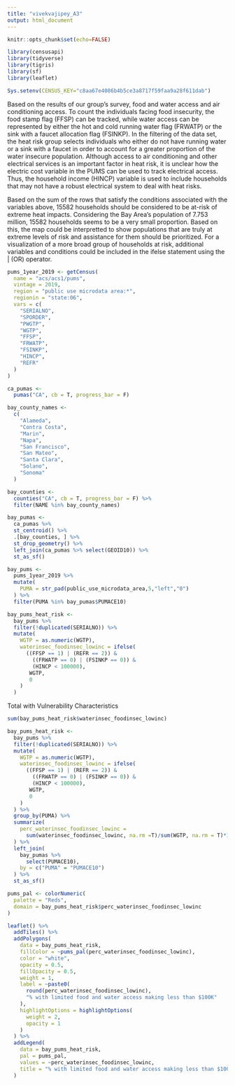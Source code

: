```yaml
---
title: "vivekvajipey_A3"
output: html_document
---
```


```r
knitr::opts_chunk$set(echo=FALSE)

library(censusapi)
library(tidyverse)
library(tigris)
library(sf)
library(leaflet)

Sys.setenv(CENSUS_KEY="c8aa67e4086b4b5ce3a8717f59faa9a28f611dab")
```

Based on the results of our group's survey, food and water access and air conditioning access. To count the individuals facing food insecurity, the food stamp flag (FFSP) can be tracked, while water access can be represented by either the hot and cold running water flag (FRWATP) or the sink with a faucet allocation flag (FSINKP). In the filtering of the data set, the heat risk group selects individuals who either do not have running water or a sink with a faucet in order to account for a greater proportion of the water insecure population. Although access to air conditioning and other electrical services is an important factor in heat risk, it is unclear how the electric cost variable in the PUMS can be used to track electrical access. Thus, the household income (HINCP) variable is used to include households that may not have a robust electrical system to deal with heat risks.

Based on the sum of the rows that satisfy the conditions associated with the variables above, 15582 households should be considered to be at-risk of extreme heat impacts. Considering the Bay Area's population of 7.753 million, 15582 households seems to be a very small proportion. Based on this, the map could be interpretted to show populations that are truly at extreme levels of risk and assistance for them should be prioritized. For a visualization of a more broad group of households at risk, additional variables and conditions could be included in the ifelse statement using the | (OR) operator.

```r
pums_1year_2019 <- getCensus(
  name = "acs/acs1/pums",
  vintage = 2019,
  region = "public use microdata area:*", 
  regionin = "state:06",
  vars = c(
    "SERIALNO",
    "SPORDER",
    "PWGTP",
    "WGTP",
    "FFSP",
    "FRWATP",
    "FSINKP",
    "HINCP",
    "REFR"
  )
)
```

```r
ca_pumas <-
  pumas("CA", cb = T, progress_bar = F)

bay_county_names <-
  c(
    "Alameda",
    "Contra Costa",
    "Marin",
    "Napa",
    "San Francisco",
    "San Mateo",
    "Santa Clara",
    "Solano",
    "Sonoma"
  )

bay_counties <-
  counties("CA", cb = T, progress_bar = F) %>%
  filter(NAME %in% bay_county_names)

bay_pumas <-
  ca_pumas %>% 
  st_centroid() %>% 
  .[bay_counties, ] %>% 
  st_drop_geometry() %>% 
  left_join(ca_pumas %>% select(GEOID10)) %>% 
  st_as_sf()

bay_pums <-
  pums_1year_2019 %>% 
  mutate(
    PUMA = str_pad(public_use_microdata_area,5,"left","0")
  ) %>% 
  filter(PUMA %in% bay_pumas$PUMACE10)
```

```r
bay_pums_heat_risk <-
  bay_pums %>% 
  filter(!duplicated(SERIALNO)) %>% 
  mutate(
    WGTP = as.numeric(WGTP),
    waterinsec_foodinsec_lowinc = ifelse(
      ((FFSP == 1) | (REFR == 2)) &
        ((FRWATP == 0) | (FSINKP == 0)) &
        (HINCP < 100000),
       WGTP,
       0
    )
  )
```

Total with Vulnerability Characteristics
```r
sum(bay_pums_heat_risk$waterinsec_foodinsec_lowinc)
```

```r
bay_pums_heat_risk <-
  bay_pums %>% 
  filter(!duplicated(SERIALNO)) %>% 
  mutate(
    WGTP = as.numeric(WGTP),
    waterinsec_foodinsec_lowinc = ifelse(
      ((FFSP == 1) | (REFR == 2)) &
        ((FRWATP == 0) | (FSINKP == 0)) &
        (HINCP < 100000),
       WGTP,
       0
    )
  ) %>%
  group_by(PUMA) %>% 
  summarize(
    perc_waterinsec_foodinsec_lowinc =
      sum(waterinsec_foodinsec_lowinc, na.rm =T)/sum(WGTP, na.rm = T)*100
  ) %>% 
  left_join(
    bay_pumas %>% 
      select(PUMACE10),
    by = c("PUMA" = "PUMACE10")
  ) %>% 
  st_as_sf()
```

```r
pums_pal <- colorNumeric(
  palette = "Reds",
  domain = bay_pums_heat_risk$perc_waterinsec_foodinsec_lowinc
)

leaflet() %>%
  addTiles() %>% 
  addPolygons(
    data = bay_pums_heat_risk,
    fillColor = ~pums_pal(perc_waterinsec_foodinsec_lowinc),
    color = "white",
    opacity = 0.5,
    fillOpacity = 0.5,
    weight = 1,
    label = ~paste0(
      round(perc_waterinsec_foodinsec_lowinc), 
      "% with limited food and water access making less than $100K"
    ),
    highlightOptions = highlightOptions(
      weight = 2,
      opacity = 1
    )
  ) %>% 
  addLegend(
    data = bay_pums_heat_risk,
    pal = pums_pal,
    values = ~perc_waterinsec_foodinsec_lowinc,
    title = "% with limited food and water access making less than $100K"
  )
```
